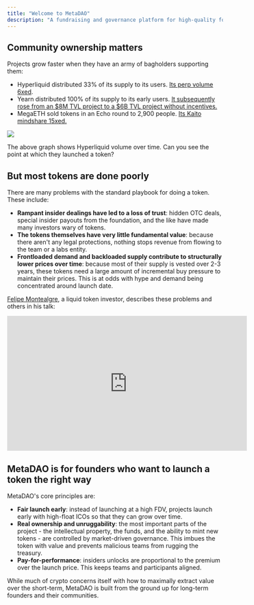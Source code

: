 ```yaml
---
title: "Welcome to MetaDAO"
description: "A fundraising and governance platform for high-quality founders and their communities"
---
```


## Community ownership matters

Projects grow faster when they have an army of bagholders supporting them:

[//]: # (TODO: add links on stablecoin market cap to DeFillama and developer count on electric report and faster and cheaper)

[//]: # (- Ethereum did an ICO for 85% of its supply. It remains dominant on metrics like stablecoin market cap and
developer count despite Solana being 10x faster and 1000x cheaper.)
- Hyperliquid distributed 33% of its supply to its users. [Its perp volume 6xed](https://defillama.com/protocol/perps/hyperliquid).
- Yearn distributed 100% of its supply to its early users. [It subsequently rose from an \$8M TVL project
to a \$6B TVL project without incentives.](https://defillama.com/protocol/yearn)
- MegaETH sold tokens in an Echo round to 2,900 people. [Its Kaito mindshare 15xed.](https://x.com/sandraaleow/status/1889658182458597445)

![](./images/hyperliquid-volume.jpg)

The above graph shows Hyperliquid volume over time. Can you see the point at which they launched a token?


## But most tokens are done poorly

There are many problems with the standard playbook for doing a token. These include:
- **Rampant insider dealings have led to a loss of trust**: hidden OTC deals, special insider payouts from the foundation, and the like have made many investors wary of tokens.
- **The tokens themselves have very little fundamental value**: because there aren't any legal protections, nothing stops revenue from flowing to the team or a labs entity.
- **Frontloaded demand and backloaded supply contribute to structurally lower prices over time**: because most of their supply is vested over 2-3 years, these tokens need
a large amount of incremental buy pressure to maintain their prices. This is at odds with hype and demand being concentrated around launch date.

[Felipe Montealgre](https://twitter.com/TheiaResearch), a liquid token investor, describes these problems and others in his talk:
 
 <iframe width="560" height="315" src="https://www.youtube.com/embed/99XsVSN_doQ?si=inP_4ZLnS0hLaID2" title="YouTube video player" frameborder="0" allow="accelerometer; autoplay; clipboard-write; encrypted-media; gyroscope; picture-in-picture; web-share" referrerpolicy="strict-origin-when-cross-origin" allowfullscreen></iframe>


## MetaDAO is for founders who want to launch a token the right way

MetaDAO's core principles are:
- **Fair launch early**: instead of launching at a high FDV, projects launch early with high-float ICOs so that they can grow over time.
- **Real ownership and unruggability**: the most important parts of the project -
the intellectual property, the funds, and the ability to mint new tokens - are controlled by market-driven governance.
This imbues the token with value and prevents malicious teams from rugging the treasury.
- **Pay-for-performance**: insiders unlocks are proportional to the premium over the launch price. This keeps teams and participants aligned.

While much of crypto concerns itself with how to maximally extract value over the short-term, MetaDAO is built from the
ground up for long-term founders and their communities.